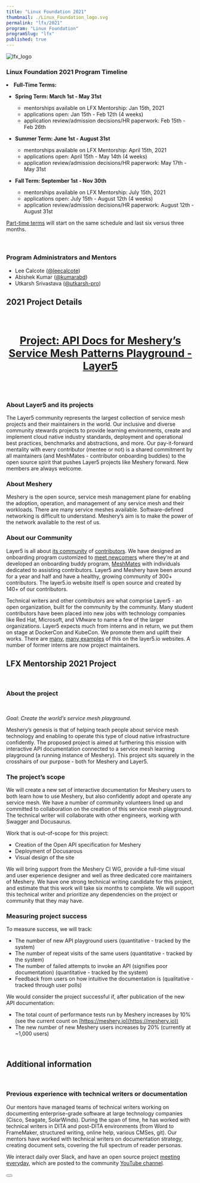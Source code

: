 ```yaml
---
title: "Linux Foundation 2021"
thumbnail: ./Linux_Foundation_logo.svg
permalink: "lfx/2021"
program: "Linux Foundation"
programSlug: "lfx"
published: true
---
```



<ProgramsWrapper>

<img src={lfx_logo} alt="lfx_logo" />
<h3>Linux Foundation 2021 Program Timeline</h3>

<div>
  <li><strong>Full-Time Terms:</strong></li>
<ul>
    <li><strong>Spring Term: March 1st - May 31st</strong></li>
  <ul>
    <li>mentorships available on LFX Mentorship: Jan 15th, 2021</li>
    <li>applications open: Jan 15th - Feb 12th (4 weeks)</li>
    <li>application review/admission decisions/HR paperwork: Feb 15th - Feb 26th</li>
  </ul>
</ul>
<ul>
  <li><strong>Summer Term: June 1st - August  31st</strong></li>
  <ul>
    <li>mentorships available on LFX Mentorship: April 15th, 2021</li>
    <li>applications open: April 15th - May 14th (4 weeks)</li>
    <li>application review/admission decisions/HR paperwork: May 17th - May 31st</li>
  </ul>
</ul>
<ul>
  <li><strong>Fall Term: September 1st - Nov 30th</strong></li>
  <ul>
    <li>mentorships available on LFX Mentorship: July 15th, 2021</li>
    <li>applications open: July 15th - August 12th (4 weeks)</li>
    <li>application review/admission decisions/HR paperwork: August 12th - August 31st</li>
  </ul>
</ul>
<u>Part-time terms</u> will start on the same schedule and last six versus three months.
</div>
<br />
<br />

<h3>Program Administrators and Mentors</h3>
<ul>
    <li>Lee Calcote (<a href="https://github.com/leecalcote">@leecalcote</a>)</li>
    <li>Abishek Kumar (<a href="https://github.com/kumarabd">@kumarabd</a>)</li>
    <li>Utkarsh Srivastava (<a href="https://github.com/utkarsh-pro">@utkarsh-pro</a>)</li>
</ul>

<h2>2021 Project Details</h2>
<br />
<h4 style="font-size: 1.75rem;text-align:center; text-decoration: underline;">
Project: API Docs for Meshery’s Service Mesh Patterns Playground - Layer5
</h4>
<br />
<h3>About Layer5 and its projects</h3>

<p>The Layer5 community represents the largest collection of service mesh projects and their maintainers in the world. Our inclusive and diverse community stewards projects to provide learning environments, create and implement cloud native industry standards, deployment and operational best practices, benchmarks and abstractions, and more. Our pay-it-forward mentality with every contributor (mentee or not) is a shared commitment by all maintainers (and MeshMates - contributor onboarding buddies) to the open source spirit that pushes Layer5 projects like Meshery forward. New members are always welcome.</p>

### About Meshery
<p>Meshery is the open source, service mesh management plane for enabling the adoption, operation, and management of any service mesh and their workloads. There are many service meshes available. Software-defined networking is difficult to understand. Meshery’s aim is to make the power of the network available to the rest of us.</p>

<h3>About our Community</h3>

Layer5 is all about [its community](https://layer5.io/community) of [contributors](https://layer5.io/community/members). We have designed an onboarding program customized to [meet newcomers](https://layer5.io/community/newcomers) where they’re at and developed an onboarding buddy program, [MeshMates](https://layer5.io/community/meshmates) with individuals dedicated to assisting contributors. Layer5 and Meshery have been around for a year and half and have a healthy, growing community of 300+ contributors. The layer5.io website itself is open source and created by 140+ of our contributors.

Technical writers and other contributors are what comprise Layer5 - an open organization, built for the community by the community. Many student contributors have been placed into new jobs with technology companies like Red Hat, Microsoft, and VMware to name a few of the larger organizations. Layer5 expects much from interns and in return, we put them on stage at DockerCon and KubeCon. We promote them and uplift their works. There are [many](https://www.linkedin.com/company/layer5), [many examples](https://layer5.io/blog/category/community) of this on the layer5.io websites. A number of former interns are now project maintainers.

## LFX Mentorship 2021 Project
<br />

### About the project
<br />
<p><i>Goal: Create the world’s service mesh playground.</i></p>

<p>Meshery’s genesis is that of helping teach people about service mesh technology and enabling to operate this type of cloud native infrastructure confidently. The proposed project is aimed at furthering this mission with interactive API documentation connected to a service mesh learning playground (a running instance of Meshery). This project sits squarely in the crosshairs of our purpose - both for Meshery and Layer5.</p>

### The project’s scope

<p>We will create a new set of interactive documentation for Meshery users to both learn how to use Meshery, but also confidently adopt and operate any service mesh. We have a number of community volunteers lined up and committed to collaboration on the creation of this service mesh playground. The technical writer will collaborate with other engineers, working with Swagger and Docusaurus.</p>

<p>Work that is out-of-scope for this project:</p>

- Creation of the Open API specification for Meshery
- Deployment of Docusarous
- Visual design of the site

<p>We will bring support from the Meshery CI WG, provide a full-time visual and user experience designer and well as three dedicated core maintainers of Meshery. We have one strong technical writing candidate for this project, and estimate that this work will take six months to complete. We will support this technical writer and prioritize any dependencies on the project or community that they may have.</p>

### Measuring project success

<p>To measure success, we will track:</p>

- The number of new API playground users (quantitative - tracked by the system)
- The number of repeat visits of the same users (quantitative - tracked by the system)
- The number of failed attempts to invoke an API (signifies poor documentation) (quantitative - tracked by the system)
- Feedback from users on how intuitive the documentation is (qualitative - tracked through user polls)

<p>We would consider the project successful if, after publication of the new API documentation:</p>

- The total count of performance tests run by Meshery increases by 10% (see the current count on [https://meshery.io](https://meshery.io))
- The new number of new Meshery users increases by 20% (currently at ~1,000 users) 

<br />
<h2>Additional information</h2>
<br />

### Previous experience with technical writers or documentation

<p>Our mentors have managed teams of technical writers working on documenting enterprise-grade software at large technology companies (Cisco, Seagate, SolarWinds). During the span of time, he has worked with technical writers in DITA and post-DITA environments (from Word to FrameMaker, structured writing, online help, various CMSes, git). Our mentors have worked with technical writers on documentation strategy, creating document sets, covering the full spectrum of reader personas.</p>

We interact daily over Slack, and have an open source project [meeting everyday](https://layer5.io/community/calendar), which are posted to the community [YouTube channel](https://www.youtube.com/c/Layer5io?sub_confirmation=1).

<div className="apply-button">
  <h3>
    <Button
      primary
      title="Participate"
      url="http://slack.layer5.io"
      external="true"
    />
  </h3>
</div>

</ProgramsWrapper>